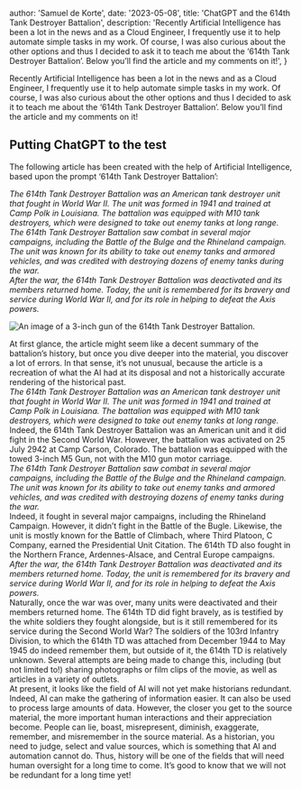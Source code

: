 


  author: 'Samuel de Korte',
  date: '2023-05-08',
  title: 'ChatGPT and the 614th Tank Destroyer Battalion',
  description:
    'Recently Artificial Intelligence has been a lot in the news and as a Cloud Engineer, I frequently use it to help automate simple tasks in my work. Of course, I was also curious about the other options and thus I decided to ask it to teach me about the ‘614th Tank Destroyer Battalion’. Below you’ll find the article and my comments on it!',
}


Recently Artificial Intelligence has been a lot in the news and as a Cloud Engineer, I frequently use it to help automate simple tasks in my work. Of course, I was also curious about the other options and thus I decided to ask it to teach me about the ‘614th Tank Destroyer Battalion’. Below you’ll find the article and my comments on it!

## Putting ChatGPT to the test

The following article has been created with the help of Artificial Intelligence, based upon the prompt ‘614th Tank Destroyer Battalion’:

*The 614th Tank Destroyer Battalion was an American tank destroyer unit that fought in World War II. The unit was formed in 1941 and trained at Camp Polk in Louisiana. The battalion was equipped with M10 tank destroyers, which were designed to take out enemy tanks at long range.*  
*The 614th Tank Destroyer Battalion saw combat in several major campaigns, including the Battle of the Bulge and the Rhineland campaign. The unit was known for its ability to take out enemy tanks and armored vehicles, and was credited with destroying dozens of enemy tanks during the war.*  
*After the war, the 614th Tank Destroyer Battalion was deactivated and its members returned home. Today, the unit is remembered for its bravery and service during World War II, and for its role in helping to defeat the Axis powers.*  

<Image
                src={614}
                alt="An image of a 3-inch gun of the 614th Tank Destroyer Battalion."
                sizes="(min-width: 720px) 32rem, 20rem"
                className="aspect-square rotate-0 rounded-2xl bg-stone-100 object-cover dark:bg-stone-800"
              />

At first glance, the article might seem like a decent summary of the battalion’s history, but once you dive deeper into the material, you discover a lot of errors. In that sense, it’s not unusual, because the article is a recreation of what the AI had at its disposal and not a historically accurate rendering of the historical past.  
*The 614th Tank Destroyer Battalion was an American tank destroyer unit that fought in World War II. The unit was formed in 1941 and trained at Camp Polk in Louisiana. The battalion was equipped with M10 tank destroyers, which were designed to take out enemy tanks at long range.*  
Indeed, the 614th Tank Destroyer Battalion was an American unit and it did fight in the Second World War. However, the battalion was activated on 25 July 2942 at Camp Carson, Colorado. The battalion was equipped with the towed 3-inch M5 Gun, not with the M10 gun motor carriage.   
*The 614th Tank Destroyer Battalion saw combat in several major campaigns, including the Battle of the Bulge and the Rhineland campaign. The unit was known for its ability to take out enemy tanks and armored vehicles, and was credited with destroying dozens of enemy tanks during the war.*  
Indeed, it fought in several major campaigns, including the Rhineland Campaign. However, it didn’t fight in the Battle of the Bugle. Likewise, the unit is mostly known for the Battle of Climbach, where Third Platoon, C Company, earned the Presidential Unit Citation. The 614th TD also fought in the Northern France, Ardennes-Alsace, and Central Europe campaigns.  
*After the war, the 614th Tank Destroyer Battalion was deactivated and its members returned home. Today, the unit is remembered for its bravery and service during World War II, and for its role in helping to defeat the Axis powers.*  
Naturally, once the war was over, many units were deactivated and their members returned home. The 614th TD did fight bravely, as is testified by the white soldiers they fought alongside, but is it still remembered for its service during the Second World War? The soldiers of the 103rd Infantry Division, to which the 614th TD was attached from December 1944 to May 1945 do indeed remember them, but outside of it, the 614th TD is relatively unknown. Several attempts are being made to change this, including (but not limited to!) sharing photographs or film clips of the movie, as well as articles in a variety of outlets.   
At present, it looks like the field of AI will not yet make historians redundant. Indeed, AI can make the gathering of information easier. It can also be used to process large amounts of data. However, the closer you get to the source material, the more important human interactions and their appreciation become. People can lie, boast, misrepresent, diminish, exaggerate, remember, and misremember in the source material. As a historian, you need to judge, select and value sources, which is something that AI and automation cannot do. Thus, history will be one of the fields that will need human oversight for a long time to come. It’s good to know that we will not be redundant for a long time yet!   


